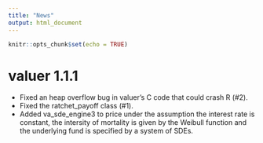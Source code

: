 ```yaml
---
title: "News"
output: html_document
---
```


```r
knitr::opts_chunk$set(echo = TRUE)
```

# valuer 1.1.1  

*  Fixed an heap overflow bug in valuer's C code that could crash R (#2).    
*  Fixed the ratchet_payoff class (#1).
*  Added va_sde_engine3 to price under the assumption the interest rate is constant, the intersity of mortality is given by the Weibull function  and the underlying fund is specified by a system of SDEs.




